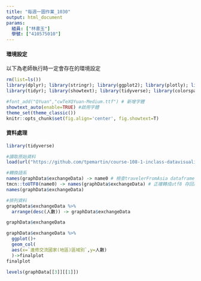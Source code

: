 ```yaml
---
title: "每週一圖作業_1030"
output: html_document
params:
  組員: ["林書玉"]  
  學號: ["410575010"]
---
```


#### 環境設定

以下為老師執行時一定會存在的環境設定
```r
rm(list=ls())
library(dplyr); library(stringr); library(ggplot2); library(plotly); library(lubridate); library(readr); library(colorspace); library(grDevices); library(shiny); library(shinyjs); library(scales)
library(tidyr); library(showtext); library(tidyverse); library(colorspace)

#font_add("QYuan","cwTeXQYuan-Medium.ttf") # 新增字體
showtext_auto(enable=TRUE) #啟用字體
theme_set(theme_classic())
knitr::opts_chunk$set(fig.align='center', fig.showtext=T)
```

#### 資料處理
  
```r
library(tidyverse)

#讀取原始資料
load(url("https://github.com/tpemartin/course-108-1-inclass-datavisualization/blob/master/%E4%BD%9C%E5%93%81%E5%B1%95%E7%A4%BA/homework1/graphData_homework2019-10-08_022.Rda?raw=true"))

#轉換語系
names(graphData$exchangeData) -> name0 # 檢查travelerFromAsia dataframe欄位名稱
tmcn::toUTF8(name0) -> names(graphData$exchangeData) # 正確轉成utf8 存回原欄位名稱
names(graphData$exchangeData)

#排列資料
graphData$exchangeData %>%
  arrange(desc(人數)) -> graphData$exchangeData

graphData$exchangeData
```

```r
graphData$exchangeData %>%
  ggplot()+
  geom_col(
  aes(x=`進修交流國家(地區)區域別`,y=人數)
  )->finalplot
finalplot
```



```r
levels(graphData[[3]][[1]])
```

